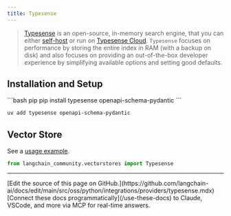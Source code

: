 ```yaml
---
title: Typesense
---
```


> [Typesense](https://typesense.org) is an open-source, in-memory search engine, that you can either
> [self-host](https://typesense.org/docs/guide/install-typesense.html#option-2-local-machine-self-hosting) or run
> on [Typesense Cloud](https://cloud.typesense.org/).
> `Typesense` focuses on performance by storing the entire index in RAM (with a backup on disk) and also
> focuses on providing an out-of-the-box developer experience by simplifying available options and setting good defaults.

## Installation and Setup


<CodeGroup>
```bash pip
pip install typesense openapi-schema-pydantic
```

```bash uv
uv add typesense openapi-schema-pydantic
```
</CodeGroup>

## Vector Store

See a [usage example](/oss/python/integrations/vectorstores/typesense).

```python
from langchain_community.vectorstores import Typesense
```

---

<Callout icon="pen-to-square" iconType="regular">
    [Edit the source of this page on GitHub.](https://github.com/langchain-ai/docs/edit/main/src/oss/python/integrations/providers/typesense.mdx)
</Callout>
<Tip icon="terminal" iconType="regular">
    [Connect these docs programmatically](/use-these-docs) to Claude, VSCode, and more via MCP for    real-time answers.
</Tip>

